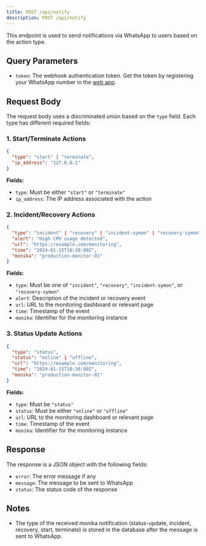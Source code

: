 ```yaml
---
title: POST /api/notify
description: POST /api/notify
---
```


This endpoint is used to send notifications via WhatsApp to users based on the action type.

## Query Parameters

- `token`: The webhook authentication token. Get the token by registering your WhatsApp number in the [web app](https://whatsapp.hyperjump.tech).

## Request Body

The request body uses a discriminated union based on the `type` field. Each type has different required fields:

### 1. Start/Terminate Actions

```json
{
  "type": "start" | "terminate",
  "ip_address": "127.0.0.1"
}
```

**Fields:**

- `type`: Must be either `"start"` or `"terminate"`
- `ip_address`: The IP address associated with the action

### 2. Incident/Recovery Actions

```json
{
  "type": "incident" | "recovery" | "incident-symon" | "recovery-symon",
  "alert": "High CPU usage detected",
  "url": "https://example.com/monitoring",
  "time": "2024-01-15T10:30:00Z",
  "monika": "production-monitor-01"
}
```

**Fields:**

- `type`: Must be one of `"incident"`, `"recovery"`, `"incident-symon"`, or `"recovery-symon"`
- `alert`: Description of the incident or recovery event
- `url`: URL to the monitoring dashboard or relevant page
- `time`: Timestamp of the event
- `monika`: Identifier for the monitoring instance

### 3. Status Update Actions

```json
{
  "type": "status",
  "status": "online" | "offline",
  "url": "https://example.com/monitoring",
  "time": "2024-01-15T10:30:00Z",
  "monika": "production-monitor-01"
}
```

**Fields:**

- `type`: Must be `"status"`
- `status`: Must be either `"online"` or `"offline"`
- `url`: URL to the monitoring dashboard or relevant page
- `time`: Timestamp of the event
- `monika`: Identifier for the monitoring instance

## Response

The response is a JSON object with the following fields:

- `error`: The error message if any
- `message`: The message to be sent to WhatsApp
- `status`: The status code of the response

## Notes

- The type of the received monika notification (status-update, incident, recovery, start, terminate) is stored in the database after the message is sent to WhatsApp.

